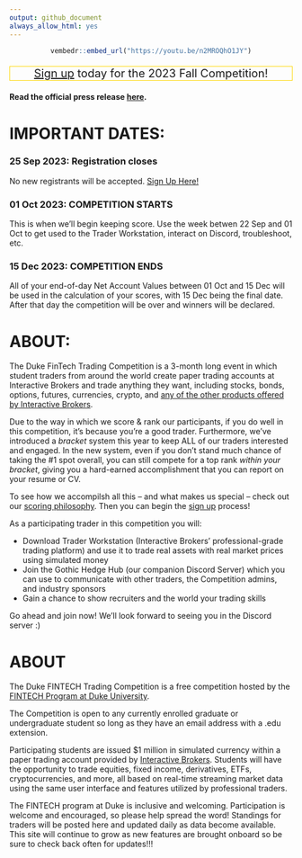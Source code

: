 ```yaml
---
output: github_document
always_allow_html: yes
---
```

<div style="display:block; text-align:center">
```r
vembedr::embed_url("https://youtu.be/n2MROQhO1JY")
```
</div>

<p style = "text-align:center; font-size:20px; border: 1px solid gold">[Sign up](https://gothic-hedge-society.github.io/fintech.trading.competition/articles/sign_up.html) today for the 2023 Fall Competition!
</p>

**Read the official press release [here](https://fintech.meng.duke.edu/news/students-around-world-are-invited-sign-duke-fintech-trading-competition).**

# IMPORTANT DATES:

### 25 Sep 2023: Registration closes
No new registrants will be accepted. [Sign Up Here!](https://gothic-hedge-society.github.io/fintech.trading.competition/articles/sign_up.html)

### 01 Oct 2023: COMPETITION STARTS
This is when we'll begin keeping score. Use the week betwen 22 Sep and 01 Oct 
to get used to the Trader Workstation, interact on Discord, troubleshoot, etc.

###  15 Dec 2023: COMPETITION ENDS
All of your end-of-day Net Account Values between 01 Oct and 15 Dec will be 
used in the calculation of your scores, with 15 Dec being the final date. After 
that day the competition will be over and winners will be declared. 


# ABOUT:

The Duke FinTech Trading Competition is a 3-month long event in which student
traders from around the world create paper trading accounts at Interactive 
Brokers and trade anything they want, including stocks, bonds, options, futures,
currencies, crypto, and [any of the other products offered by Interactive 
Brokers](https://www.interactivebrokers.com/en/trading/products-invest-prod.php).

Due to the way in which we score & rank our participants, if you do well in this competition, it's because you're a good trader. Furthermore, we've introduced a
*bracket* system this year to keep ALL of our traders interested and engaged. In
the new system, even if you don't stand much chance of taking the #1 spot
overall, you can still compete for a top rank *within your bracket*, giving you
a hard-earned accomplishment that you can report on your resume or CV.

To see how we accompilsh all this -- and what makes us special -- check out our [scoring philosophy](https://gothic-hedge-society.github.io/fintech.trading.competition/articles/Scoring.html). Then you can begin the [sign up](https://gothic-hedge-society.github.io/fintech.trading.competition/articles/sign_up.html) process!

As a participating trader in this competition you will:

  - Download Trader Workstation (Interactive Brokers' professional-grade trading
    platform) and use it to trade real assets with real market prices using 
    simulated money
  - Join the Gothic Hedge Hub (our companion Discord Server) which you can use 
    to communicate with other traders, the Competition admins, and industry 
    sponsors
  - Gain a chance to show recruiters and the world your trading skills
  
Go ahead and join now! We'll look forward to seeing you in the Discord server :)

# ABOUT
The Duke FINTECH Trading Competition is a free competition hosted by the [FINTECH Program at Duke University](https://fintech.meng.duke.edu/).

The Competition is open to any currently enrolled graduate or undergraduate
student so long as they have an email address with a .edu extension. 

Participating students are issued $1 million in simulated currency within a
paper trading account provided by [Interactive Brokers](https://www.interactivebrokers.com/en/trading/products-invest-prod.php).
Students will have the opportunity to trade equities, fixed income, derivatives,
ETFs, cryptocurrencies, and more, all based on real-time streaming market data
using the same user interface and features utilized by professional traders.

The FINTECH program at Duke is inclusive and welcoming. Participation is welcome
and encouraged, so please help spread the word! Standings for traders will be posted here and updated daily as data become available. This site will continue to grow as 
new features are brought onboard so be sure to check back often for updates!!!
